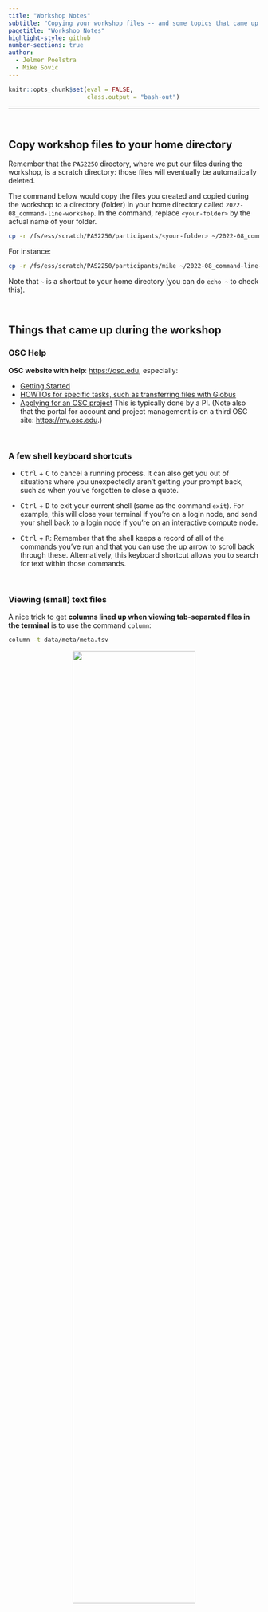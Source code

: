 ```yaml
---
title: "Workshop Notes"
subtitle: "Copying your workshop files -- and some topics that came up while teaching the workshop"
pagetitle: "Workshop Notes"
highlight-style: github
number-sections: true
author:
  - Jelmer Poelstra
  - Mike Sovic
---
```


```r
knitr::opts_chunk$set(eval = FALSE,
                      class.output = "bash-out")
```

----

<br>

## Copy workshop files to your home directory

Remember that the `PAS2250` directory, where we put our files during the workshop,
is a scratch directory: those files will eventually be automatically deleted.

The command below would copy the files you created and copied during the workshop
to a directory (folder) in your home directory called `2022-08_command-line-workshop`.
In the command, replace `<your-folder>` by the actual name of your folder.

```bash
cp -r /fs/ess/scratch/PAS2250/participants/<your-folder> ~/2022-08_command-line-workshop
```

For instance:

```bash
cp -r /fs/ess/scratch/PAS2250/participants/mike ~/2022-08_command-line-workshop
```

Note that **`~`** is a shortcut to your home directory
(you can do `echo ~` to check this).

<br>

## Things that came up during the workshop

### OSC Help

**OSC website with help**: <https://osc.edu>, especially:

- [Getting Started](https://www.osc.edu/resources/getting_started)
- [HOWTOs for specific tasks, such as transferring files with Globus](https://www.osc.edu/resources/getting_started/howto)
- [Applying for an OSC project](https://www.osc.edu/supercomputing/support/account)
  This is typically done by a PI.
  (Note also that the portal for account and project management is on a third
  OSC site: <https://my.osc.edu>.)

<br>

### A few shell keyboard shortcuts

  - <kbd>Ctrl</kbd> + <kbd>C</kbd> to cancel a running process.
    It can also get you out of situations where you unexpectedly aren’t getting
    your prompt back, such as when you’ve forgotten to close a quote.
    
  - <kbd>Ctrl</kbd> + <kbd>D</kbd> to exit your current shell 
    (same as the command `exit`).
    For example, this will close your terminal if you're on a login node,
    and send your shell back to a login node if you're on an interactive compute
    node.

  - <kbd>Ctrl</kbd> + <kbd>R</kbd>:
    Remember that the shell keeps a record of all of the commands you’ve run and
    that you can use the up arrow to scroll back through these.
    Alternatively, this keyboard shortcut allows you to search for text within
    those commands.

<br>

### Viewing (small) text files

A nice trick to get
**columns lined up when viewing tab-separated files in the terminal**
is to use the command `column`:

```bash
column -t data/meta/meta.tsv
```

<p align="center">
<img src=img/column.png width="70%">
</p>

Also, don't forget that you can simply open such files in the VS Code editor! 
  
Moreover, the "_Rainbow CSV_" VS Code extension will help to easily distinguish
columns in comma-and tab-separated files
(`.csv` & `.tsv` file, though note that these are often just saved as `.txt`,
too).

<p align="center">
<img src=img/rainbow_csv.png width="70%">
</p>

<br>

### Shellcheck

The **Shellcheck extension** is a very useful VS Code extension that
checks the code in your shell script for things like:
unused variables, referencing non-existent variables, syntax errors,
wrong or suboptimal coding practices, and so on.
See these two screenshots for an illustration of the functionality:

<figure>
<p align="center">
<img src=img/shellcheck-1.png width="65%">
<figcaption align="center">Above: Shellcheck warns that the variable `$output_dir`, <br> which we have assigned, is not referenced anywhere in the script <br> (notice the typo further down).</figcaption>
</p>
</figure>
  
<figure>
<p align="center">
<img src=img/shellcheck-2.png width="65%">
<figcaption align="center">Above: Shellcheck warns that the variable `$outpt_dir`, <br> which we reference because of a typo, <br> has not been assigned elsewhere in the script.</figcaption>
</p>
</figure>

:::{.callout-note}
## VS Code extensions
To find and install VS Code extensions,
click the Extension icon in the Activity Bar (narrow side bar):
[see this page](../modules/03-vscode.qmd#getting-started-with-vs-code).
:::

:::{.callout-warning}
In VS Code on OnDemand, Shellcheck sometimes fails to install.
It should certainly work if you
[install VS Code on your computer](../modules/03-vscode.qmd#at-home-bonus-local-installation),
though!
:::

<br>

### File permissions

```bash
# Give execute permissions to all files in the folder "myfolder"
chmod +x myfolder/*
  
# Give execute permissions to all shell scripts in the folder "myfolder"
chmod +x myfolder/*sh
  
# For folders, people need _execute_ permissions to enter them.
# If you want others to be able to see and copy all your files in a certain folder:
chmod -R +X myfolder
```
  
Fore more, see [this file permission tutorial](https://www.guru99.com/file-permissions.html).

<br>

## Want to learn R? Sign up for OSU Code Club!

[Sign up for OSU Code Club here!](https://biodash.github.io/codeclub-about/)

We will restart Code Club in September for the fall semester,
working our way through the book [R for Data Science](https://r4ds.had.co.nz/).
